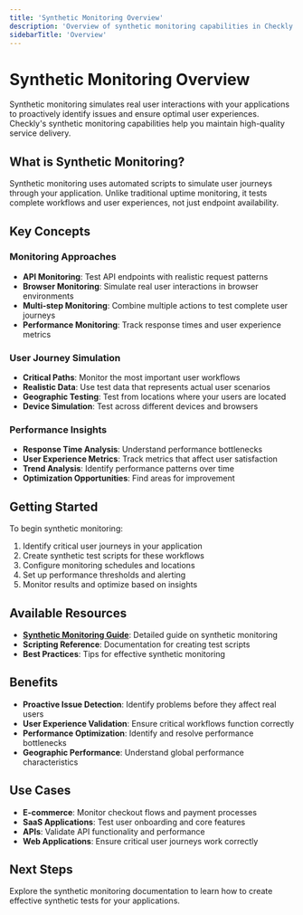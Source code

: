 ```yaml
---
title: 'Synthetic Monitoring Overview'
description: 'Overview of synthetic monitoring capabilities in Checkly'
sidebarTitle: 'Overview'
---
```


# Synthetic Monitoring Overview

Synthetic monitoring simulates real user interactions with your applications to proactively identify issues and ensure optimal user experiences. Checkly's synthetic monitoring capabilities help you maintain high-quality service delivery.

## What is Synthetic Monitoring?

Synthetic monitoring uses automated scripts to simulate user journeys through your application. Unlike traditional uptime monitoring, it tests complete workflows and user experiences, not just endpoint availability.

## Key Concepts

### Monitoring Approaches
- **API Monitoring**: Test API endpoints with realistic request patterns
- **Browser Monitoring**: Simulate real user interactions in browser environments
- **Multi-step Monitoring**: Combine multiple actions to test complete user journeys
- **Performance Monitoring**: Track response times and user experience metrics

### User Journey Simulation
- **Critical Paths**: Monitor the most important user workflows
- **Realistic Data**: Use test data that represents actual user scenarios
- **Geographic Testing**: Test from locations where your users are located
- **Device Simulation**: Test across different devices and browsers

### Performance Insights
- **Response Time Analysis**: Understand performance bottlenecks
- **User Experience Metrics**: Track metrics that affect user satisfaction
- **Trend Analysis**: Identify performance patterns over time
- **Optimization Opportunities**: Find areas for improvement

## Getting Started

To begin synthetic monitoring:

1. Identify critical user journeys in your application
2. Create synthetic test scripts for these workflows
3. Configure monitoring schedules and locations
4. Set up performance thresholds and alerting
5. Monitor results and optimize based on insights

## Available Resources

- **[Synthetic Monitoring Guide](/docs/platform/detect/synthetic-monitoring)**: Detailed guide on synthetic monitoring
- **Scripting Reference**: Documentation for creating test scripts
- **Best Practices**: Tips for effective synthetic monitoring

## Benefits

- **Proactive Issue Detection**: Identify problems before they affect real users
- **User Experience Validation**: Ensure critical workflows function correctly
- **Performance Optimization**: Identify and resolve performance bottlenecks
- **Geographic Performance**: Understand global performance characteristics

## Use Cases

- **E-commerce**: Monitor checkout flows and payment processes
- **SaaS Applications**: Test user onboarding and core features
- **APIs**: Validate API functionality and performance
- **Web Applications**: Ensure critical user journeys work correctly

## Next Steps

Explore the synthetic monitoring documentation to learn how to create effective synthetic tests for your applications. 